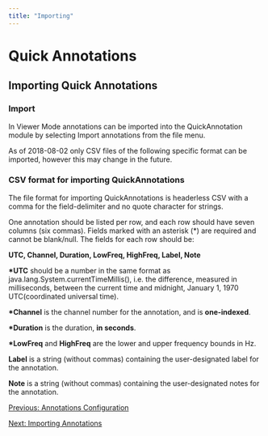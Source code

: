 ```yaml
---
title: "Importing"
---
```

Quick Annotations
=================

Importing Quick Annotations
---------------------------

### Import

In Viewer Mode annotations can be imported into the QuickAnnotation module by selecting Import annotations from the file menu.

As of 2018-08-02 only CSV files of the following specific format can be imported, however this may change in the future.

### CSV format for importing QuickAnnotations

The file format for importing QuickAnnotations is headerless CSV with a comma for the field-delimiter and no quote character for strings.

One annotation should be listed per row, and each row should have seven columns (six commas). Fields marked with an asterisk (\*) are required and cannot be blank/null. The fields for each row should be:

**UTC, Channel, Duration, LowFreq, HighFreq, Label, Note**

**\*UTC** should be a number in the same format as java.lang.System.currentTimeMillis(), i.e. the difference, measured in milliseconds, between the current time and midnight, January 1, 1970 UTC(coordinated universal time).

**\*Channel** is the channel number for the annotation, and is **one-indexed**.

**\*Duration** is the duration, **in seconds**.

**\*LowFreq** and **HighFreq** are the lower and upper frequency bounds in Hz.

**Label** is a string (without commas) containing the user-designated label for the annotation.

**Note** is a string (without commas) containing the user-designated notes for the annotation.

[Previous: Annotations Configuration](adding.html)

[Next: Importing Annotations](import.html)

